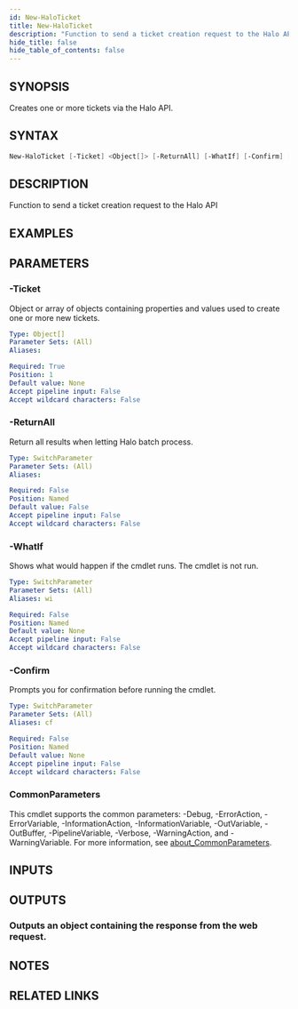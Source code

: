 ```yaml
---
id: New-HaloTicket
title: New-HaloTicket
description: "Function to send a ticket creation request to the Halo API"
hide_title: false
hide_table_of_contents: false
---
```


## SYNOPSIS

Creates one or more tickets via the Halo API.

## SYNTAX

```powershell
New-HaloTicket [-Ticket] <Object[]> [-ReturnAll] [-WhatIf] [-Confirm] [<CommonParameters>]
```

## DESCRIPTION

Function to send a ticket creation request to the Halo API

## EXAMPLES

## PARAMETERS

### -Ticket

Object or array of objects containing properties and values used to create one or more new tickets.

```yaml
Type: Object[]
Parameter Sets: (All)
Aliases:

Required: True
Position: 1
Default value: None
Accept pipeline input: False
Accept wildcard characters: False
```

### -ReturnAll

Return all results when letting Halo batch process.

```yaml
Type: SwitchParameter
Parameter Sets: (All)
Aliases:

Required: False
Position: Named
Default value: False
Accept pipeline input: False
Accept wildcard characters: False
```

### -WhatIf

Shows what would happen if the cmdlet runs.
The cmdlet is not run.

```yaml
Type: SwitchParameter
Parameter Sets: (All)
Aliases: wi

Required: False
Position: Named
Default value: None
Accept pipeline input: False
Accept wildcard characters: False
```

### -Confirm

Prompts you for confirmation before running the cmdlet.

```yaml
Type: SwitchParameter
Parameter Sets: (All)
Aliases: cf

Required: False
Position: Named
Default value: None
Accept pipeline input: False
Accept wildcard characters: False
```

### CommonParameters

This cmdlet supports the common parameters: -Debug, -ErrorAction, -ErrorVariable, -InformationAction, -InformationVariable, -OutVariable, -OutBuffer, -PipelineVariable, -Verbose, -WarningAction, and -WarningVariable. For more information, see [about_CommonParameters](http://go.microsoft.com/fwlink/?LinkID=113216).

## INPUTS

## OUTPUTS

### Outputs an object containing the response from the web request.

## NOTES

## RELATED LINKS
